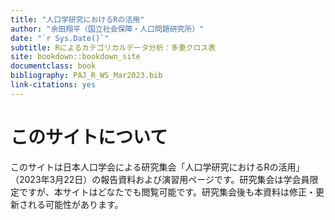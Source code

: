 ```yaml
--- 
title: "人口学研究におけるRの活用"
author: "余田翔平（国立社会保障・人口問題研究所）"
date: "`r Sys.Date()`"
subtitle: Rによるカテゴリカルデータ分析：多重クロス表
site: bookdown::bookdown_site
documentclass: book
bibliography: PAJ_R_WS_Mar2023.bib
link-citations: yes
---
```


# このサイトについて{-}

このサイトは日本人口学会による研究集会「人口学研究におけるRの活用」（2023年3月22日）の報告資料および演習用ページです。研究集会は学会員限定ですが、本サイトはどなたでも閲覧可能です。研究集会後も本資料は修正・更新される可能性があります。